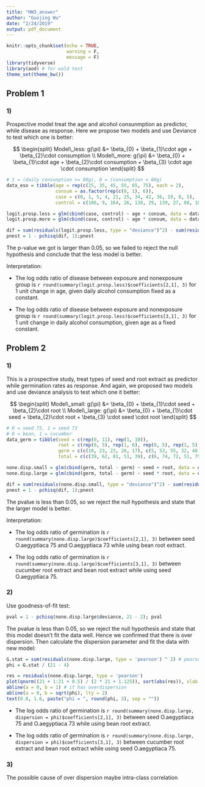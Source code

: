 ```yaml
---
title: "HW3_answer"
author: "Guojing Wu"
date: "2/24/2019"
output: pdf_document
---
```


```r
knitr::opts_chunk$set(echo = TRUE, 
                      warning = F, 
                      message = F)
library(tidyverse)
library(aod) # for wald test
theme_set(theme_bw())
```

## Problem 1

### 1)

Prospective model treat the age and alcohol consunmption as predictor, while disease as response. Here we propose two models and use Deviance to test which one is better:

$$
\begin{split}
Model\_less: g(\pi) &= \beta_{0} + \beta_{1}\cdot age + \beta_{2}\cdot consumption \\
Model\_more: g(\pi) &= \beta_{0} + \beta_{1}\cdot age + \beta_{2}\cdot consumption + \beta_{3} \cdot age \cdot consumption
\end{split}
$$

```r
# 1 = (daily consunption >= 80g), 0 = (consumption < 80g)
data_eso = tibble(age = rep(c(25, 35, 45, 55, 65, 75), each = 2), 
                  consum = as.factor(rep(c(0, 1), 6)), 
                  case = c(0, 1, 5, 4, 21, 25, 34, 42, 36, 19, 8, 5), 
                  control = c(106, 9, 164, 26, 138, 29, 139, 27, 88, 18, 31, 0))

logit.prosp.less = glm(cbind(case, control) ~ age + consum, data = data_eso, family = binomial(link = 'logit'))
logit.prosp.more = glm(cbind(case, control) ~ age * consum, data = data_eso, family = binomial(link = 'logit'))

dif = sum(residuals(logit.prosp.less, type = "deviance")^2) - sum(residuals(logit.prosp.more, type = "deviance")^2)
pnest = 1 - pchisq(dif, 1);pnest
```

The p-value we got is larger than 0.05, so we failed to reject the null hypothesis and conclude that the less model is better.

Interpretation:

* The log odds ratio of disease between exposure and nonexposure group is `r round(summary(logit.prosp.less)$coefficients[2,1], 3)` for 1 unit change in age, given daily alcohol consumption fixed as a constant.

* The log odds ratio of disease between exposure and nonexposure group is `r round(summary(logit.prosp.less)$coefficients[3,1], 3)` for 1 unit change in daily alcohol consumption, given age as a fixed constant.

## Problem 2

### 1)

This is a prospective study, treat types of seed and root extract as predictor while germination rates as response. And again, we proposed two models and use deviance analysis to test which one it better:

$$
\begin{split}
Model\_small: g(\pi) &= \beta_{0} + \beta_{1}\cdot seed + \beta_{2}\cdot root \\
Model\_large: g(\pi) &= \beta_{0} + \beta_{1}\cdot seed + \beta_{2}\cdot root + \beta_{3} \cdot seed \cdot root
\end{split}
$$

```r
# 0 = seed 75, 1 = seed 73
# 0 = bean, 1 = cucumber
data_germ = tibble(seed = c(rep(0, 11), rep(1, 10)), 
                   root = c(rep(0, 5), rep(1, 6), rep(0, 5), rep(1, 5)), 
                   germ = c(c(10, 23, 23, 26, 17), c(5, 53, 55, 32, 46, 10), c(8, 10, 8, 23, 0), c(3, 22, 15, 32, 3)), 
                   total = c(c(39, 62, 81, 51, 39), c(6, 74, 72, 51, 79, 13), c(16, 30, 28, 45, 4), c(12, 41, 30, 51, 7)))

none.disp.small = glm(cbind(germ, total - germ) ~ seed + root, data = data_germ, family = binomial(link = 'logit'))
none.disp.large = glm(cbind(germ, total - germ) ~ seed * root, data = data_germ, family = binomial(link = 'logit'))

dif = sum(residuals(none.disp.small, type = "deviance")^2) - sum(residuals(none.disp.large, type = "deviance")^2)
pnest = 1 - pchisq(dif, 1);pnest
```

The pvalue is less than 0.05, so we reject the null hypothesis and state that the larger model is better.

Interpretation:

* The log odds ratio of germination is `r round(summary(none.disp.large)$coefficients[2,1], 3)` between seed O.aegyptiaca 75 and O.aegyptiaca 73 while using bean root extract.

* The log odds ratio of germination is `r round(summary(none.disp.large)$coefficients[3,1], 3)` between cucumber root extract and bean root extract while using seed O.aegyptiaca 75.

### 2)

Use goodness-of-fit test:

```r
pval = 1 - pchisq(none.disp.large$deviance, 21 - 2); pval
```

The pvalue is less than 0.05, so we reject the null hypothesis and state that this model doesn't fit the data well. Hence we confirmed that there is over dispersion. Then calculate the dispersion parameter and fit the data with new model:

```r
G.stat = sum(residuals(none.disp.large, type = 'pearson') ^ 2) # pearson chisq 
phi = G.stat / (21 - 4)

res = residuals(none.disp.large, type = 'pearson')
plot(qnorm((21 + 1:21 + 0.5) / (2 * 21 + 1.125)), sort(abs(res)), xlab = 'Expected Half-Normal Order Stats', ylab = 'Ordered Abs Pearson Residuals')
abline(a = 0, b = 1) # it has overdispersion
abline(a = 0, b = sqrt(phi), lty = 2)
text(0.8, 1.6, paste("phi = ", round(phi, 3), sep = ""))
```

* The log odds ratio of germination is `r round(summary(none.disp.large, dispersion = phi)$coefficients[2,1], 3)` between seed O.aegyptiaca 75 and O.aegyptiaca 73 while using bean root extract.

* The log odds ratio of germination is `r round(summary(none.disp.large, dispersion = phi)$coefficients[3,1], 3)` between cucumber root extract and bean root extract while using seed O.aegyptiaca 75.

### 3)

The possible cause of over dispersion maybe intra-class correlation